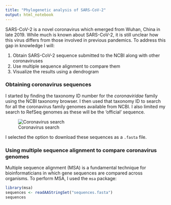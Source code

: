 ```yaml
---
title: "Phylogenetic analysis of SARS-CoV-2"
output: html_notebook
---
```


SARS-CoV-2 is a novel coronavirus which emerged from Wuhan, China in late 2019.
While much is known about SARS-CoV-2, it is still unclear how this virus
differs from those involved in previous pandemics. To address this gap in 
knowledge I will:

1. Obtain SARS-CoV-2 sequence submitted to the NCBI along with other coronaviruses
3. Use multiple sequence alignment to compare them
4. Visualize the results using a dendrogram

### Obtaining coronavirus sequences

I started by finding the taxonomy ID number for the *coronaviridae* family
using the NCBI taxonomy browser. I then used that taxonomy ID to search for
all the coronavirus family genomes available from NCBI. I also limited my search
to RefSeq genomes as these will be the 'official' sequence.

![Coronavirus search](images/coronavirus-search.PNG)


I selected the option to download these sequences as a `.fasta` file. 

### Using multiple sequence alignment to compare coronavirus genomes

Multiple sequence alignment (MSA) is a fundamental technique for bioinformaticians
in which gene sequences are compared across organisms. To perform MSA, I used 
the `msa` package:

```r
library(msa)
sequences <- readAAStringSet("sequences.fasta")
sequences
```
















